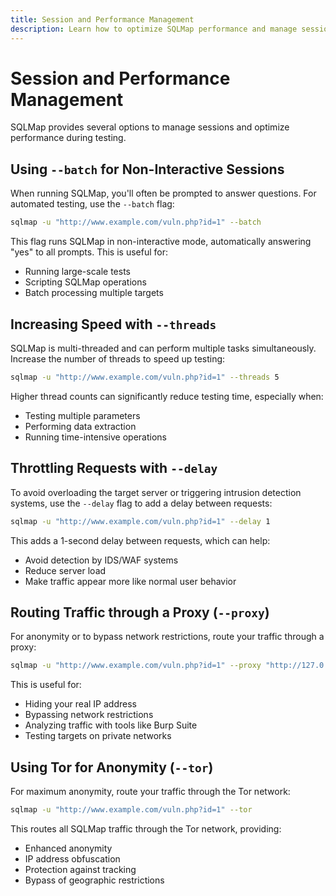 ```yaml
---
title: Session and Performance Management
description: Learn how to optimize SQLMap performance and manage sessions effectively
---
```


# Session and Performance Management

SQLMap provides several options to manage sessions and optimize performance during testing.

## Using `--batch` for Non-Interactive Sessions

When running SQLMap, you'll often be prompted to answer questions. For automated testing, use the `--batch` flag:

```bash
sqlmap -u "http://www.example.com/vuln.php?id=1" --batch
```

This flag runs SQLMap in non-interactive mode, automatically answering "yes" to all prompts. This is useful for:
- Running large-scale tests
- Scripting SQLMap operations
- Batch processing multiple targets

## Increasing Speed with `--threads`

SQLMap is multi-threaded and can perform multiple tasks simultaneously. Increase the number of threads to speed up testing:

```bash
sqlmap -u "http://www.example.com/vuln.php?id=1" --threads 5
```

Higher thread counts can significantly reduce testing time, especially when:
- Testing multiple parameters
- Performing data extraction
- Running time-intensive operations


## Throttling Requests with `--delay`

To avoid overloading the target server or triggering intrusion detection systems, use the `--delay` flag to add a delay between requests:

```bash
sqlmap -u "http://www.example.com/vuln.php?id=1" --delay 1
```

This adds a 1-second delay between requests, which can help:
- Avoid detection by IDS/WAF systems
- Reduce server load
- Make traffic appear more like normal user behavior

## Routing Traffic through a Proxy (`--proxy`)

For anonymity or to bypass network restrictions, route your traffic through a proxy:

```bash
sqlmap -u "http://www.example.com/vuln.php?id=1" --proxy "http://127.0.0.1:8080"
```

This is useful for:
- Hiding your real IP address
- Bypassing network restrictions
- Analyzing traffic with tools like Burp Suite
- Testing targets on private networks

## Using Tor for Anonymity (`--tor`)

For maximum anonymity, route your traffic through the Tor network:

```bash
sqlmap -u "http://www.example.com/vuln.php?id=1" --tor
```

This routes all SQLMap traffic through the Tor network, providing:
- Enhanced anonymity
- IP address obfuscation
- Protection against tracking
- Bypass of geographic restrictions

